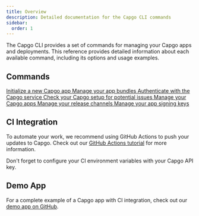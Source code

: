 ```yaml
---
title: Overview
description: Detailed documentation for the Capgo CLI commands
sidebar:
  order: 1
---
```



The Capgo CLI provides a set of commands for managing your Capgo apps and deployments. This reference provides detailed information about each available command, including its options and usage examples.

## Commands

<CardGrid stagger>
  <a href="./init/">
    <Card title="init" icon="rocket">
      Initialize a new Capgo app
    </Card>
  </a>

  <a href="/docs/cli/reference/bundle/">
    <Card title="bundle" icon="seti:html">
      Manage your app bundles
    </Card>
  </a>

  <a href="./login/">
    <Card title="login" icon="approve-check">
      Authenticate with the Capgo service
    </Card>
  </a>

  <a href="/docs/cli/reference/doctor/">
    <Card title="doctor" icon="approve-check-circle">
      Check your Capgo setup for potential issues
    </Card>
  </a>

  <a href="./app/">
    <Card title="app" icon="seti:default">
      Manage your Capgo apps
    </Card>
  </a>

  <a href="/docs/cli/reference/channel/">
    <Card title="channel" icon="seti:git">
      Manage your release channels
    </Card>
  </a>

  <a href="/docs/cli/reference/key/">
    <Card title="key" icon="seti:lock">
      Manage your app signing keys
    </Card>
  </a>
</CardGrid>

## CI Integration

To automate your work, we recommend using GitHub Actions to push your updates to Capgo. Check out our [GitHub Actions tutorial](https://capgo.app/blog/automatic-build-and-release-with-github-actions/) for more information.

Don't forget to configure your CI environment variables with your Capgo API key.

## Demo App

For a complete example of a Capgo app with CI integration, check out our [demo app on GitHub](https://github.com/Cap-go/demo-app/). 
